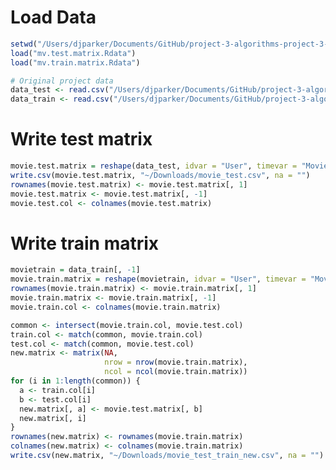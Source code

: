 # Load Data
```r
setwd("/Users/djparker/Documents/GitHub/project-3-algorithms-project-3-algorithms-group-7/doc/Cluster")
load("mv.test.matrix.Rdata")
load("mv.train.matrix.Rdata")

# Original project data
data_test <- read.csv("/Users/djparker/Documents/GitHub/project-3-algorithms-project-3-algorithms-group-7/data/eachmovie_sample/data_test.csv")
data_train <- read.csv("/Users/djparker/Documents/GitHub/project-3-algorithms-project-3-algorithms-group-7/data/eachmovie_sample/data_train.csv")
```

# Write test matrix
```r
movie.test.matrix = reshape(data_test, idvar = "User", timevar = "Movie", direction = "wide")
write.csv(movie.test.matrix, "~/Downloads/movie_test.csv", na = "")
rownames(movie.test.matrix) <- movie.test.matrix[, 1]
movie.test.matrix <- movie.test.matrix[, -1]
movie.test.col <- colnames(movie.test.matrix)
```

# Write train matrix
```r
movietrain = data_train[, -1]
movie.train.matrix = reshape(movietrain, idvar = "User", timevar = "Movie", direction = "wide")
rownames(movie.train.matrix) <- movie.train.matrix[, 1]
movie.train.matrix <- movie.train.matrix[, -1]
movie.train.col <- colnames(movie.train.matrix)

common <- intersect(movie.train.col, movie.test.col)
train.col <- match(common, movie.train.col)
test.col <- match(common, movie.test.col)
new.matrix <- matrix(NA,
                     nrow = nrow(movie.train.matrix),
                     ncol = ncol(movie.train.matrix))
for (i in 1:length(common)) {
  a <- train.col[i]
  b <- test.col[i]
  new.matrix[, a] <- movie.test.matrix[, b]
  new.matrix[, i]
}
rownames(new.matrix) <- rownames(movie.train.matrix)
colnames(new.matrix) <- colnames(movie.train.matrix)
write.csv(new.matrix, "~/Downloads/movie_test_train_new.csv", na = "")
```
